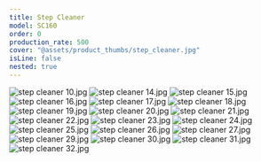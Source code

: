 ```yaml
---
title: Step Cleaner
model: SC160
order: 0
production_rate: 500
cover: "@assets/product_thumbs/step_cleaner.jpg"
isLine: false
nested: true
---
```



<ProductTabs />

<div class="flex flex-col gap-8 mt-8">

![step cleaner 10.jpg](@assets/article_images/step_cleaner/step-cleaner-10.jpg)
![step cleaner 14.jpg](@assets/article_images/step_cleaner/step-cleaner-14.jpg)
![step cleaner 15.jpg](@assets/article_images/step_cleaner/step-cleaner-15.jpg)
![step cleaner 16.jpg](@assets/article_images/step_cleaner/step-cleaner-16.jpg)
![step cleaner 17.jpg](@assets/article_images/step_cleaner/step-cleaner-17.jpg)
![step cleaner 18.jpg](@assets/article_images/step_cleaner/step-cleaner-18.jpg)
![step cleaner 19.jpg](@assets/article_images/step_cleaner/step-cleaner-19.jpg)
![step cleaner 20.jpg](@assets/article_images/step_cleaner/step-cleaner-20.jpg)
![step cleaner 21.jpg](@assets/article_images/step_cleaner/step-cleaner-21.jpg)
![step cleaner 22.jpg](@assets/article_images/step_cleaner/step-cleaner-22.jpg)
![step cleaner 23.jpg](@assets/article_images/step_cleaner/step-cleaner-23.jpg)
![step cleaner 24.jpg](@assets/article_images/step_cleaner/step-cleaner-24.jpg)
![step cleaner 25.jpg](@assets/article_images/step_cleaner/step-cleaner-25.jpg)
![step cleaner 26.jpg](@assets/article_images/step_cleaner/step-cleaner-26.jpg)
![step cleaner 27.jpg](@assets/article_images/step_cleaner/step-cleaner-27.jpg)
![step cleaner 29.jpg](@assets/article_images/step_cleaner/step-cleaner-29.jpg)
![step cleaner 30.jpg](@assets/article_images/step_cleaner/step-cleaner-30.jpg)
![step cleaner 31.jpg](@assets/article_images/step_cleaner/step-cleaner-31.jpg)
![step cleaner 32.jpg](@assets/article_images/step_cleaner/step-cleaner-32.jpg)

</div>
